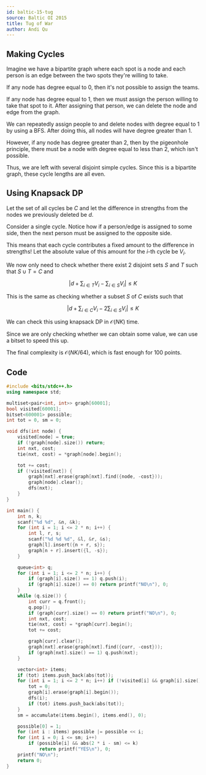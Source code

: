 ```yaml
---
id: baltic-15-tug
source: Baltic OI 2015
title: Tug of War
author: Andi Qu
---
```


## Making Cycles

Imagine we have a bipartite graph where each spot is a node and each person is an edge between the two spots they're willing to take.

If any node has degree equal to 0, then it's not possible to assign the teams.

If any node has degree equal to 1, then we must assign the person willing to take that spot to it. After assigning that person, we can delete the node and edge from the graph.

We can repeatedly assign people to and delete nodes with degree equal to 1 by using a BFS. After doing this, all nodes will have degree greater than 1.

However, if any node has degree greater than 2, then by the pigeonhole principle, there must be a node with degree equal to less than 2, which isn't possible.

Thus, we are left with several disjoint simple cycles. Since this is a bipartite graph, these cycle lengths are all even.

## Using Knapsack DP

Let the set of all cycles be $C$ and let the difference in strengths from the nodes we previously deleted be $d$.

Consider a single cycle. Notice how if a person/edge is assigned to some side, then the next person must be assigned to the opposite side.

This means that each cycle contributes a fixed amount to the difference in strengths! Let the absolute value of this amount for the $i$-th cycle be $V_i$.

We now only need to check whether there exist 2 disjoint sets $S$ and $T$ such that $S \cup T = C$ and

$$
\left |d + \sum_{i \in T} V_i - \sum_{i \in S} V_i \right | \leq K
$$

This is the same as checking whether a subset $S$ of $C$ exists such that

$$
\left |d + \sum_{i \in C} V_i - 2 \sum_{i \in S} V_i \right | \leq K
$$

We can check this using knapsack DP in $\mathcal{O}(NK)$ time.

Since we are only checking whether we can obtain some value, we can use a bitset to speed this up.

The final complexity is $\mathcal{O}(NK / 64)$, which is fast enough for 100 points.

## Code

```cpp
#include <bits/stdc++.h>
using namespace std;

multiset<pair<int, int>> graph[60001];
bool visited[60001];
bitset<600001> possible;
int tot = 0, sm = 0;

void dfs(int node) {
    visited[node] = true;
    if (!graph[node].size()) return;
    int nxt, cost;
    tie(nxt, cost) = *graph[node].begin();

    tot += cost;
    if (!visited[nxt]) {
        graph[nxt].erase(graph[nxt].find({node, -cost}));
        graph[node].clear();
        dfs(nxt);
    }
}

int main() {
    int n, k;
    scanf("%d %d", &n, &k);
    for (int i = 1; i <= 2 * n; i++) {
        int l, r, s;
        scanf("%d %d %d", &l, &r, &s);
        graph[l].insert({n + r, s});
        graph[n + r].insert({l, -s});
    }

    queue<int> q;
    for (int i = 1; i <= 2 * n; i++) {
        if (graph[i].size() == 1) q.push(i);
        if (graph[i].size() == 0) return printf("NO\n"), 0;
    }
    while (q.size()) {
        int curr = q.front();
        q.pop();
        if (graph[curr].size() == 0) return printf("NO\n"), 0;
        int nxt, cost;
        tie(nxt, cost) = *graph[curr].begin();
        tot += cost;

        graph[curr].clear();
        graph[nxt].erase(graph[nxt].find({curr, -cost}));
        if (graph[nxt].size() == 1) q.push(nxt);
    }

    vector<int> items;
    if (tot) items.push_back(abs(tot));
    for (int i = 1; i <= 2 * n; i++) if (!visited[i] && graph[i].size()) {
        tot = 0;
        graph[i].erase(graph[i].begin());
        dfs(i);
        if (tot) items.push_back(abs(tot));
    }
    sm = accumulate(items.begin(), items.end(), 0);

    possible[0] = 1;
    for (int i : items) possible |= possible << i;
    for (int i = 0; i <= sm; i++)
        if (possible[i] && abs(2 * i - sm) <= k)
            return printf("YES\n"), 0;
    printf("NO\n");
    return 0;
}
```
